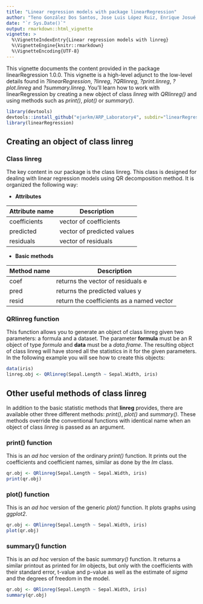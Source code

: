 ```yaml
---
title: "Linear regression models with package linearRegression"
author: "Teno González Dos Santos, Jose Luis López Ruiz, Enrique Josué Álvarez Robles"
date: "`r Sys.Date()`"
output: rmarkdown::html_vignette
vignette: >
  %\VignetteIndexEntry{Linear regression models with linreg}
  %\VignetteEngine{knitr::rmarkdown}
  %\VignetteEncoding{UTF-8}
---
```


This vignette documents the content provided in the package linearRegression 1.0.0. This vignette is a high-level adjunct to the low-level details found in *?linearRegression*, *?linreg*, *?QRlinreg*, *?print.linreg*, *?plot.linreg* and *?summary.linreg*. You’ll learn how to work with linearRegression by creating a new object of class *linreg* with *QRlinreg()* and using methods such as *print()*, *plot()* or *summary()*.

```r
library(devtools)
devtools::install_github("ejarkm/ARP_Laboratory4", subdir="linearRegression")
library(linearRegression)
```

## Creating an object of class linreg

### Class linreg

The key content in our package is the class linreg. This class is designed for dealing with linear regression models using QR decomposition method. It is organized the following way:

- **Attributes**

Attribute name | Description    
---------------|-----------------------------
coefficients   | vector of coefficients
predicted      | vector of predicted values
residuals      | vector of residuals  

- **Basic methods**

Method name  | Description    
-------------|-------------------------------------------
coef         | returns the vector of residuals e
pred         | returns the predicted values y
resid        | return the coefficients as a named vector  

### QRlinreg function

This function allows you to generate an object of class linreg given two parameters: a formula and a dataset. The parameter **formula** must be an R object of type *formula* and **data** must be a *data.frame*. The resulting object of class linreg will have stored all the statistics in it for the given parameters. In the following example you will see how to create this objects:

```r
data(iris)
linreg.obj <- QRlinreg(Sepal.Length ~ Sepal.Width, iris)
```

## Other useful methods of class linreg

In addition to the basic statistic methods that **linreg** provides, there are available other three different methods: *print()*, *plot()* and *summary()*. These methods override the conventional functions with identical name when an object of class *linreg* is passed as an argument.

### print() function

This is an *ad hoc* version of the ordinary *print()* function. It prints out the coefficients and coefficient names, similar as done by the *lm* class.

```r
qr.obj <- QRlinreg(Sepal.Length ~ Sepal.Width, iris)
print(qr.obj)
```

### plot() function

This is an *ad hoc* version of the generic *plot()* function. It plots graphs using *ggplot2*.

```r
qr.obj <- QRlinreg(Sepal.Length ~ Sepal.Width, iris)
plot(qr.obj)
```

### summary() function

This is an *ad hoc* version of the basic *summary()* function. It returns a similar printout as printed for *lm* objects, but only with the coefficients with their standard error, t-value and p-value as well as the estimate of *sigma* and the degrees of freedom in the model.

```r
qr.obj <- QRlinreg(Sepal.Length ~ Sepal.Width, iris)
summary(qr.obj)
```
